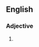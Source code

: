 ==English==

===Adjective===
{{en-adj|head=[[wart]]s[[-]][[and]][[-]][[all]]|-}}

# {{alternative form of|warts and all|lang=en}}